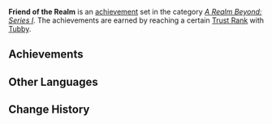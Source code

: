 {{Achievement Set Infobox
|title        = 
|primogems    = {{Achievement/Primogems|Friend of the Realm}}
|total        = {{Achievement/Total|Friend of the Realm}}
|category     = A Realm Beyond: Series I
}}
'''Friend of the Realm''' is an [[achievement]] set in the category ''[[A Realm Beyond: Series I]]''. The achievements are earned by reaching a certain [[Trust Rank]] with [[Tubby]].

==Achievements==
{{Achievements by Category Table|Friend of the Realm}}
<!--
==Notes==

==Trivia==
-->
==Other Languages==
{{Other Languages
|en      = Friend of the Realm
|zhs     = 壶中密友
|zhs_rm  = Hú Zhōng Mìyǒu
|zht     = 壺中密友
|zht_rm  = Hú Zhōng Mìyǒu
|zh_tl   = Close Friend Inside the Pot
|ja      = 壺中の親友
|ja_rm   = Kochuu no Shin'yuu
|ja_tl   = Close Friend Inside the Pot
|ko      = 주전자 속 비밀 친구
|ko_rm   = 
|ko_tl   = 
|es      = Un amigo en una tetera
|es_tl   = A Friend in a Teapot
|fr      = Ami/Amie du royaume
|fr_tl   = Friend of the Realm
|ru      = Тайный друг в чайнике
|ru_tl   = 
|th      = มิตรแท้ในกาน้ำชา
|th_rm   = 
|th_tl   = 
|vi      = Người Bạn Trong Ấm
|vi_tl   = 
|de      = Freund in der Kanne
|de_tl   = Friend in the Pot
|id      = Teman dalam Poci
|id_tl   = A Friend in a Teapot
|pt      = Amigos Íntimos do Bule
|pt_tl   = Close Friends of the Teapot
}}

==Change History==
{{Change History|1.5}}
<!--
==References==
{{Reflist}}
-->